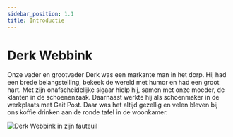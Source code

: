 ```yaml
---
sidebar_position: 1.1
title: Introductie
---
```



# Derk Webbink

Onze vader en grootvader Derk was een markante man in het dorp. Hij had een brede belangstelling,
bekeek de wereld met humor en had een groot hart. Met zijn onafscheidelijke sigaar hielp hij, samen
met onze moeder, de klanten in de schoenenzaak. Daarnaast werkte hij als schoenmaker in de
werkplaats met Gait Post. Daar was het altijd gezellig en velen bleven bij ons koffie drinken aan de
ronde tafel in de woonkamer.

<Image src={DerkWebbinkFauteuil} alt="Derk Webbink in zijn fauteuil" />
